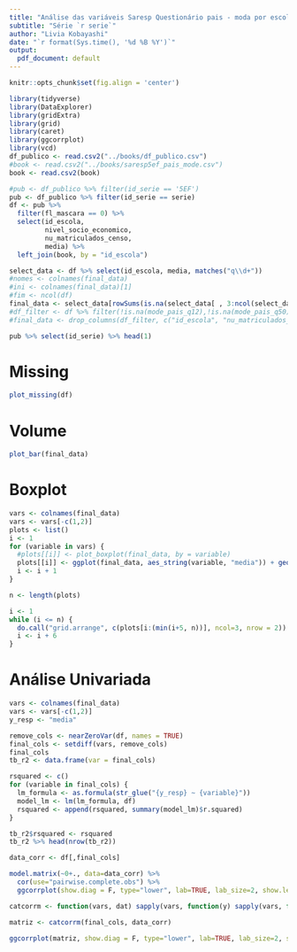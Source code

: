```yaml
---
title: "Análise das variáveis Saresp Questionário pais - moda por escola"
subtitle: "Série `r serie`"
author: "Livia Kobayashi"
date: "`r format(Sys.time(), '%d %B %Y')`"
output: 
  pdf_document: default
---
```


```r
knitr::opts_chunk$set(fig.align = 'center')
```

```r
library(tidyverse)
library(DataExplorer)
library(gridExtra)
library(grid)
library(caret)
library(ggcorrplot)
library(vcd)
df_publico <- read.csv2("../books/df_publico.csv")
#book <- read.csv2("../books/saresp5ef_pais_mode.csv")
book <- read.csv2(book)
```


```r
#pub <- df_publico %>% filter(id_serie == '5EF')
pub <- df_publico %>% filter(id_serie == serie)
df <- pub %>% 
  filter(fl_mascara == 0) %>% 
  select(id_escola,
         nivel_socio_economico,
         nu_matriculados_censo,
         media) %>% 
  left_join(book, by = "id_escola")

select_data <- df %>% select(id_escola, media, matches("q\\d+"))
#nomes <- colnames(final_data)
#ini <- colnames(final_data)[1]
#fim <- ncol(df)
final_data <- select_data[rowSums(is.na(select_data[ , 3:ncol(select_data)])) == 0, ]
#df_filter <- df %>% filter(!is.na(mode_pais_q12),!is.na(mode_pais_q50))
#final_data <- drop_columns(df_filter, c("id_escola", "nu_matriculados_censo", "serie", "cd_ue"))

pub %>% select(id_serie) %>% head(1)
```
# Missing
```r
plot_missing(df)
```

# Volume
```r
plot_bar(final_data)
```

# Boxplot
```r
vars <- colnames(final_data)
vars <- vars[-c(1,2)]
plots <- list()
i <- 1
for (variable in vars) {
  #plots[[i]] <- plot_boxplot(final_data, by = variable)
  plots[[i]] <- ggplot(final_data, aes_string(variable, "media")) + geom_boxplot()
  i <- i + 1
}

n <- length(plots)

i <- 1
while (i <= n) {
  do.call("grid.arrange", c(plots[i:(min(i+5, n))], ncol=3, nrow = 2))
  i <- i + 6
}


```



# Análise Univariada
```r

vars <- colnames(final_data)
vars <- vars[-c(1,2)]
y_resp <- "media"

remove_cols <- nearZeroVar(df, names = TRUE)
final_cols <- setdiff(vars, remove_cols)
final_cols
tb_r2 <- data.frame(var = final_cols)

rsquared <- c()
for (variable in final_cols) {
  lm_formula <- as.formula(str_glue("{y_resp} ~ {variable}"))
  model_lm <- lm(lm_formula, df)
  rsquared <- append(rsquared, summary(model_lm)$r.squared)
}

tb_r2$rsquared <- rsquared
tb_r2 %>% head(nrow(tb_r2))

```
```r
data_corr <- df[,final_cols]

model.matrix(~0+., data=data_corr) %>% 
  cor(use="pairwise.complete.obs") %>% 
  ggcorrplot(show.diag = F, type="lower", lab=TRUE, lab_size=2, show.legend = F)
```


```r

catcorrm <- function(vars, dat) sapply(vars, function(y) sapply(vars, function(x) assocstats(table(dat[,x],dat[,y]))$cramer))

matriz <- catcorrm(final_cols, data_corr)

ggcorrplot(matriz, show.diag = F, type="lower", lab=TRUE, lab_size=2, show.legend = F)
```

